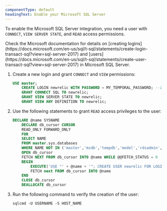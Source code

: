 ```yaml
---
componentType: default
headingText: Enable your Microsoft SQL Server 
---
```


To enable the Microsoft SQL Server integration, you need a user with `CONNECT`, `VIEW SERVER STATE`, and `READ` access permissions.

<Callout variant="tip">
    Check the Microsoft documentation for details on [creating logins](https://docs.microsoft.com/en-us/sql/t-sql/statements/create-login-transact-sql?view=sql-server-2017) and [users](https://docs.microsoft.com/en-us/sql/t-sql/statements/create-user-transact-sql?view=sql-server-2017) in Microsoft SQL Server.
</Callout>

1. Create a new login and grant `CONNECT` and `VIEW` permissions:

    ```sql
    USE master;
        CREATE LOGIN newrelic WITH PASSWORD = MY_TEMPORAL_PASSWORD; --insert new password here
        GRANT CONNECT SQL TO newrelic;
        GRANT VIEW SERVER STATE TO newrelic;
        GRANT VIEW ANY DEFINITION TO newrelic;
    ```

2. Use the following statements to grant `READ` access privileges to the user:

    ```sql
    DECLARE @name SYSNAME
        DECLARE db_cursor CURSOR
        READ_ONLY FORWARD_ONLY
        FOR
        SELECT NAME
        FROM master.sys.databases
        WHERE NAME NOT IN ('master','msdb','tempdb','model','rdsadmin','distribution')
        OPEN db_cursor
        FETCH NEXT FROM db_cursor INTO @name WHILE @@FETCH_STATUS = 0
        BEGIN
            EXECUTE('USE "' + @name + '"; CREATE USER newrelic FOR LOGIN newrelic;' );
            FETCH next FROM db_cursor INTO @name
        END
        CLOSE db_cursor
        DEALLOCATE db_cursor
    ```

3. Run the following command to verify the creation of the user:

    ```SHELL
    sqlcmd -U USERNAME -S HOST_NAME
    ```
